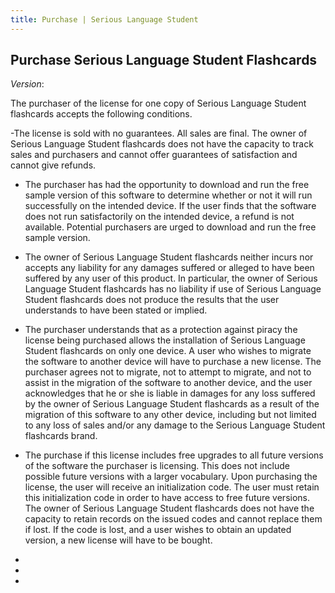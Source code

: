 ```yaml
---
title: Purchase | Serious Language Student
---
```


## Purchase Serious Language Student Flashcards

<em>Version</em>: <Param name="lang" />

The purchaser of the license for one copy of Serious Language Student flashcards accepts the following
conditions.

-The license is sold with no guarantees. All sales are final. The owner of Serious Language
Student flashcards does not have the capacity to track sales and purchasers and cannot offer
guarantees of satisfaction and cannot give refunds.
- The purchaser has had the opportunity to download and run the free sample version of this
software to determine whether or not it will run successfully on the intended device. If the user
finds that the software does not run satisfactorily on the intended device, a refund is not available.
Potential purchasers are urged to download and run the free sample version.
- The owner of Serious Language Student flashcards neither incurs nor accepts any liability for any
damages suffered or alleged to have been suffered by any user of this product. In particular, the
owner of Serious Language Student flashcards has no liability if use of Serious Language
Student flashcards does not produce the results that the user understands to have been stated or
implied.
- The purchaser understands that as a protection against piracy the license being purchased
allows the installation of Serious Language Student flashcards on only one device. A user who
wishes to migrate the software to another device will have to purchase a new license. The
purchaser agrees not to migrate, not to attempt to migrate, and not to assist in the migration of
the software to another device, and the user acknowledges that he or she is liable in damages for
any loss suffered by the owner of Serious Language Student flashcards as a result of the
migration of this software to any other device, including but not limited to any loss of sales and/or
any damage to the Serious Language Student flashcards brand.
- The purchase if this license includes free upgrades to all future versions of the software the
purchaser is licensing. This does not include possible future versions with a larger vocabulary.
Upon purchasing the license, the user will receive an initialization code. The user must retain this
initialization code in order to have access to free future versions. The owner of Serious Language
Student flashcards does not have the capacity to retain records on the issued codes and cannot
replace them if lost. If the code is lost, and a user wishes to obtain an updated version, a new
license will have to be bought.

- <PurchaseLink />
- <BackLink />
- <FreeLink />
